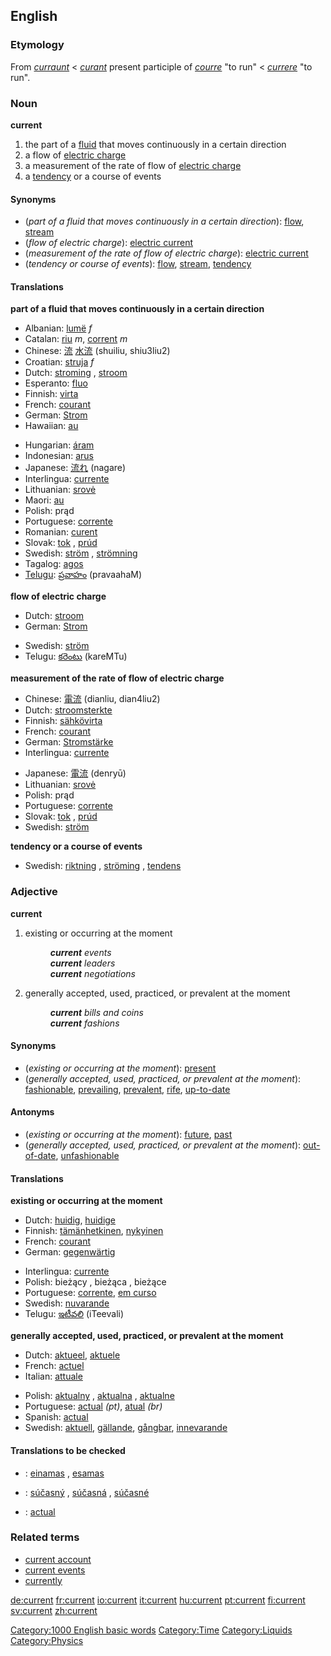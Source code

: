 ==English==

===Etymology===
From {{ME.}} ''[[curraunt]]'' < {{OF.}} ''[[curant]]'' present participle of ''[[courre]]'' "to run" < {{L.}} ''[[currere]]'' "to run".

===Noun===
'''current'''
# the part of a [[fluid]] that moves continuously in a certain direction
# a flow of [[electric charge]]
# a measurement of the rate of flow of [[electric charge]]
# a [[tendency]] or a course of events

====Synonyms====
*(''part of a fluid that moves continuously in a certain direction''): [[flow]], [[stream]]
*(''flow of electric charge''): [[electric current]]
*(''measurement of the rate of flow of electric charge''): [[electric current]]
*(''tendency or course of events''): [[flow]], [[stream]], [[tendency]]

====Translations====
'''part of a fluid that moves continuously in a certain direction'''
{{top}}
*Albanian: [[lumë]] ''f''
*Catalan: [[riu]] ''m'', [[corrent]] ''m''
*Chinese: [[流]] [[水流]] (shuiliu, shiu3liu2)
*Croatian: [[struja]] ''f''
*Dutch: [[stroming]] {{f}}, [[stroom]] {{m}}
*Esperanto: [[fluo]]
*Finnish: [[virta]]
*French: [[courant]] {{m}}
*German: [[Strom]] {{m}}
*Hawaiian: [[au]]
{{mid}}
*Hungarian: [[áram]]
*Indonesian: [[arus]]
*Japanese: [[流れ]] (nagare)
*Interlingua: [[currente]]
*Lithuanian: [[srovė]] {{f}}
*Maori: [[au]]
*Polish: prąd {{m}}
*Portuguese: [[corrente]] {{f}}
*Romanian: [[curent]]
*Slovak: [[tok]] {{m}}, [[prúd]]
*Swedish: [[ström]] {{c}}, [[strömning]] {{c}}
*Tagalog: [[agos]]
*[[Telugu]]: [[ప్రవాహం]] (pravaahaM)
{{bottom}}

'''flow of electric charge'''
{{top}}
*Dutch: [[stroom]] {{m}}
*German: [[Strom]] {{m}}
{{mid}}
*Swedish: [[ström]] {{c}}
*Telugu: [[కరెంటు]] (kareMTu)
{{bottom}}

'''measurement of the rate of flow of electric charge'''
{{top}}
*Chinese: [[電流]] (dianliu, dian4liu2)
*Dutch: [[stroomsterkte]] {{f}}
*Finnish: [[sähkövirta]]
*French: [[courant]] {{m}}
*German: [[Stromstärke]] {{f}}
*Interlingua: [[currente]]
{{mid}}
*Japanese: [[電流]] (denryū)
*Lithuanian: [[srovė]] {{f}}
*Polish: prąd {{m}}
*Portuguese: [[corrente]] {{f}}
*Slovak: [[tok]] {{m}}, [[prúd]]
*Swedish: [[ström]] {{c}}
{{bottom}}

'''tendency or a course of events'''
{{top}}
{{mid}}
*Swedish: [[riktning]] {{c}}, [[ströming]] {{c}}, [[tendens]] {{c}}
{{bottom}}

===Adjective===
'''current'''

# existing or occurring at the moment
#: '''''current''' events''
#: '''''current''' leaders''
#: '''''current''' negotiations''
# generally accepted, used, practiced, or prevalent at the moment
#: '''''current''' bills and coins''
#: '''''current''' fashions''

====Synonyms====
*(''existing or occurring at the moment''): [[present]]
*(''generally accepted, used, practiced, or prevalent at the moment''): [[fashionable]], [[prevailing]], [[prevalent]], [[rife]], [[up-to-date]]

====Antonyms====
*(''existing or occurring at the moment''): [[future]], [[past]]
*(''generally accepted, used, practiced, or prevalent at the moment''): [[out-of-date]], [[unfashionable]] 

====Translations====
'''existing or occurring at the moment'''
{{top}}
*Dutch: [[huidig]], [[huidige]]
*Finnish: [[tämänhetkinen]], [[nykyinen]]
*French: [[courant]]
*German: [[gegenwärtig]]
{{mid}}
*Interlingua: [[currente]]
*Polish: bieżący {{m}}, bieżąca {{f}}, bieżące {{n}}
*Portuguese: [[corrente]], [[em curso]]
*Swedish: [[nuvarande]]
*Telugu: [[ఇటీవలి]] (iTeevali)
{{bottom}}

'''generally accepted, used, practiced, or prevalent at the moment'''
{{top}}
*Dutch: [[aktueel]], [[aktuele]]
*French: [[actuel]]
*Italian: [[attuale]]
{{mid}}
*Polish: [[aktualny]] {{m}}, [[aktualna]] {{f}}, [[aktualne]] {{n}}
*Portuguese: [[actual]] ''(pt)'', [[atual]] ''(br)''
*Spanish: [[actual]]
*Swedish: [[aktuell]], [[gällande]], [[gångbar]], [[innevarande]]
{{bottom}}

====Translations to be checked====
{{checktrans}}

*{{ttbc|Lithuanian}}: [[einamas]] {{m}}, [[esamas]] {{m}}
*{{ttbc|Slovak}}: [[súčasný]] {{m}}, [[súčasná]] {{f}}, [[súčasné]] {{n}}
*{{ttbc|Spanish}}: [[actual]]

===Related terms===

*[[current account]]
*[[current events]]
*[[currently]]

[[Category:1000 English basic words]]
[[Category:Time]]
[[Category:Liquids]]
[[Category:Physics]]

[[de:current]]
[[fr:current]]
[[io:current]]
[[it:current]]
[[hu:current]]
[[pt:current]]
[[fi:current]]
[[sv:current]]
[[zh:current]]